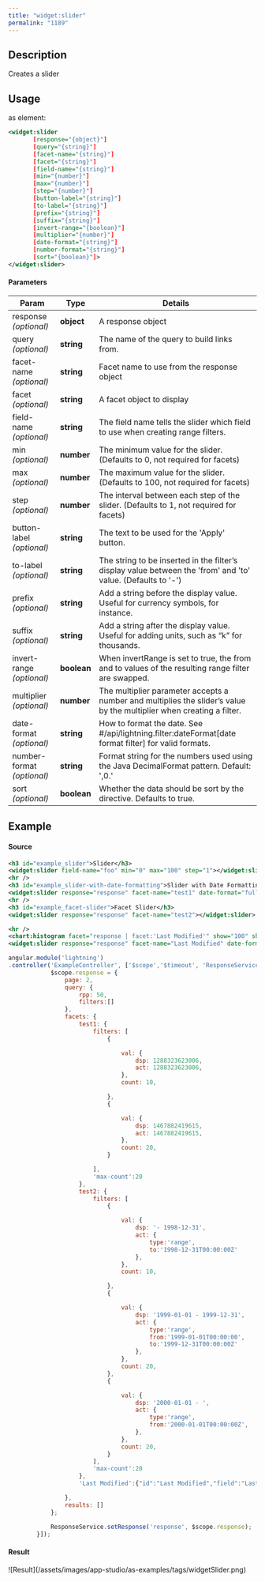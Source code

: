 ```yaml
---
title: "widget:slider"
permalink: "1189"
---
```


## Description

Creates a slider

## Usage

as element:

```xml
<widget:slider
       [response="{object}"]
       [query="{string}"]
       [facet-name="{string}"]
       [facet="{string}"]
       [field-name="{string}"]
       [min="{number}"]
       [max="{number}"]
       [step="{number}"]
       [button-label="{string}"]
       [to-label="{string}"]
       [prefix="{string}"]
       [suffix="{string}"]
       [invert-range="{boolean}"]
       [multiplier="{number}"]
       [date-format="{string}"]
       [number-format="{string}"]
       [sort="{boolean}"]>
</widget:slider>

```

#### Parameters

| Param | Type | Details |
| --- | --- | --- |
| response  *(optional)* | **object** | A response object |
| query  *(optional)* | **string** | The name of the query to build links from. |
| facet-name  *(optional)* | **string** | Facet name to use from the response object |
| facet  *(optional)* | **string** | A facet object to display |
| field-name  *(optional)* | **string** | The field name tells the slider which field to use when creating range filters. |
| min  *(optional)* | **number** | The minimum value for the slider. (Defaults to 0, not required for facets) |
| max  *(optional)* | **number** | The maximum value for the slider. (Defaults to 100, not required for facets) |
| step  *(optional)* | **number** | The interval between each step of the slider. (Defaults to 1, not required for facets) |
| button-label  *(optional)* | **string** | The text to be used for the 'Apply' button. |
| to-label  *(optional)* | **string** | The string to be inserted in the filter’s display value between the 'from' and 'to' value. (Defaults to '-') |
| prefix  *(optional)* | **string** | Add a string before the display value. Useful for currency symbols, for instance. |
| suffix  *(optional)* | **string** | Add a string after the display value. Useful for adding units, such as “k” for thousands. |
| invert-range  *(optional)* | **boolean** | When invertRange is set to true, the from and to values of the resulting range filter are swapped. |
| multiplier  *(optional)* | **number** | The multiplier parameter accepts a number and multiplies the slider’s value by the multiplier when creating a filter. |
| date-format  *(optional)* | **string** | How to format the date. See #/api/lightning.filter:dateFormat[date format filter] for valid formats. |
| number-format  *(optional)* | **string** | Format string for the numbers used using the Java DecimalFormat pattern. Default: ',0.' |
| sort  *(optional)* | **boolean** | Whether the data should be sort by the directive. Defaults to true. |

## Example

#### Source

```xml
<h3 id="example_slider">Slider</h3>
<widget:slider field-name="foo" min="0" max="100" step="1"></widget:slider>
<hr />
<h3 id="example_slider-with-date-formatting">Slider with Date Formatting</h3>
<widget:slider response="response" facet-name="test1" date-format="fullDate"></widget:slider>
<hr />
<h3 id="example_facet-slider">Facet Slider</h3>
<widget:slider response="response" facet-name="test2"></widget:slider>

<hr />
<chart:histogram facet="response | facet:'Last Modified'" show="100" show-count="true" date-format="MM-yyyy"></chart:histogram>
<widget:slider response="response" facet-name="Last Modified" date-format="MM-yyyy"></widget:slider>
```

```js
angular.module('lightning')
.controller('ExampleController', ['$scope','$timeout', 'ResponseService', function($scope,$timeout, ResponseService) {
            $scope.response = {
                page: 2,
                query: {
                    rpp: 50,
                    filters:[]
                },
                facets: {
                    test1: {
                        filters: [
                            {

                                val: {
                                    dsp: 1288323623006,
                                    act: 1288323623006,
                                },
                                count: 10,

                            },
                            {

                                val: {
                                    dsp: 1467882419615,
                                    act: 1467882419615,
                                },
                                count: 20,
                            }

                        ],
                        'max-count':20
                    },
                    test2: {
                        filters: [
                            {

                                val: {
                                    dsp: '- 1998-12-31',
                                    act: {
                                        type:'range',
                                        to:'1998-12-31T00:00:00Z'
                                    },
                                },
                                count: 10,

                            },
                            {

                                val: {
                                    dsp: '1999-01-01 - 1999-12-31',
                                    act: {
                                        type:'range',
                                        from:'1999-01-01T00:00:00',
                                        to:'1999-12-31T00:00:00Z'
                                    },
                                },
                                count: 20,
                            },
                            {

                                val: {
                                    dsp: '2000-01-01 - ',
                                    act: {
                                        type:'range',
                                        from:'2000-01-01T00:00:00Z',
                                    },
                                },
                                count: 20,
                            }
                        ],
                        'max-count':20
                    },
                    'Last Modified':{"id":"Last Modified","field":"Last Modified","filters":[{"field":"Last Modified","optional":"none","match":"exact","exclude":false,"count":294,"weight":0,"facts":{},"grp":-1,"val":{"act":{"type":"range","from":"2001-01-01T00:00:00","to":"2002-01-01T00:00:00","fromExcluded":false,"toExcluded":true},"dsp":"2001-01-01T00:00:00Z"},"has-more-rel":false,"rel":[]},{"field":"Last Modified","optional":"none","match":"exact","exclude":false,"count":403,"weight":0,"facts":{},"grp":-1,"val":{"act":{"type":"range","from":"2002-01-01T00:00:00","to":"2003-01-01T00:00:00","fromExcluded":false,"toExcluded":true},"dsp":"2002-01-01T00:00:00Z"},"has-more-rel":false,"rel":[]},{"field":"Last Modified","optional":"none","match":"exact","exclude":false,"count":592,"weight":0,"facts":{},"grp":-1,"val":{"act":{"type":"range","from":"2003-01-01T00:00:00","to":"2004-01-01T00:00:00","fromExcluded":false,"toExcluded":true},"dsp":"2003-01-01T00:00:00Z"},"has-more-rel":false,"rel":[]},{"field":"Last Modified","optional":"none","match":"exact","exclude":false,"count":488,"weight":0,"facts":{},"grp":-1,"val":{"act":{"type":"range","from":"2004-01-01T00:00:00","to":"2005-01-01T00:00:00","fromExcluded":false,"toExcluded":true},"dsp":"2004-01-01T00:00:00Z"},"has-more-rel":false,"rel":[]},{"field":"Last Modified","optional":"none","match":"exact","exclude":false,"count":1610,"weight":0,"facts":{},"grp":-1,"val":{"act":{"type":"range","from":"2005-01-01T00:00:00","to":"2006-01-01T00:00:00","fromExcluded":false,"toExcluded":true},"dsp":"2005-01-01T00:00:00Z"},"has-more-rel":false,"rel":[]},{"field":"Last Modified","optional":"none","match":"exact","exclude":false,"count":4947,"weight":0,"facts":{},"grp":-1,"val":{"act":{"type":"range","from":"2006-01-01T00:00:00","to":"2007-01-01T00:00:00","fromExcluded":false,"toExcluded":true},"dsp":"2006-01-01T00:00:00Z"},"has-more-rel":false,"rel":[]},{"field":"Last Modified","optional":"none","match":"exact","exclude":false,"count":4058,"weight":0,"facts":{},"grp":-1,"val":{"act":{"type":"range","from":"2007-01-01T00:00:00","to":"2008-01-01T00:00:00","fromExcluded":false,"toExcluded":true},"dsp":"2007-01-01T00:00:00Z"},"has-more-rel":false,"rel":[]},{"field":"Last Modified","optional":"none","match":"exact","exclude":false,"count":7837,"weight":0,"facts":{},"grp":-1,"val":{"act":{"type":"range","from":"2008-01-01T00:00:00","to":"2009-01-01T00:00:00","fromExcluded":false,"toExcluded":true},"dsp":"2008-01-01T00:00:00Z"},"has-more-rel":false,"rel":[]},{"field":"Last Modified","optional":"none","match":"exact","exclude":false,"count":6011,"weight":0,"facts":{},"grp":-1,"val":{"act":{"type":"range","from":"2009-01-01T00:00:00","to":"2010-01-01T00:00:00","fromExcluded":false,"toExcluded":true},"dsp":"2009-01-01T00:00:00Z"},"has-more-rel":false,"rel":[]},{"field":"Last Modified","optional":"none","match":"exact","exclude":false,"count":7584,"weight":0,"facts":{},"grp":-1,"val":{"act":{"type":"range","from":"2010-01-01T00:00:00","to":"2011-01-01T00:00:00","fromExcluded":false,"toExcluded":true},"dsp":"2010-01-01T00:00:00Z"},"has-more-rel":false,"rel":[]},{"field":"Last Modified","optional":"none","match":"exact","exclude":false,"count":6284,"weight":0,"facts":{},"grp":-1,"val":{"act":{"type":"range","from":"2011-01-01T00:00:00","to":"2012-01-01T00:00:00","fromExcluded":false,"toExcluded":true},"dsp":"2011-01-01T00:00:00Z"},"has-more-rel":false,"rel":[]},{"field":"Last Modified","optional":"none","match":"exact","exclude":false,"count":13003,"weight":0,"facts":{},"grp":-1,"val":{"act":{"type":"range","from":"2012-01-01T00:00:00","to":"2013-01-01T00:00:00","fromExcluded":false,"toExcluded":true},"dsp":"2012-01-01T00:00:00Z"},"has-more-rel":false,"rel":[]},{"field":"Last Modified","optional":"none","match":"exact","exclude":false,"count":32742,"weight":0,"facts":{},"grp":-1,"val":{"act":{"type":"range","from":"2013-01-01T00:00:00","to":"2014-01-01T00:00:00","fromExcluded":false,"toExcluded":true},"dsp":"2013-01-01T00:00:00Z"},"has-more-rel":false,"rel":[]},{"field":"Last Modified","optional":"none","match":"exact","exclude":false,"count":156357,"weight":0,"facts":{},"grp":-1,"val":{"act":{"type":"range","from":"2014-01-01T00:00:00","to":"2015-01-01T00:00:00","fromExcluded":false,"toExcluded":true},"dsp":"2014-01-01T00:00:00Z"},"has-more-rel":false,"rel":[]},{"field":"Last Modified","optional":"none","match":"exact","exclude":false,"count":42345,"weight":0,"facts":{},"grp":-1,"val":{"act":{"type":"range","from":"2015-01-01T00:00:00","to":"2016-01-01T00:00:00","fromExcluded":false,"toExcluded":true},"dsp":"2015-01-01T00:00:00Z"},"has-more-rel":false,"rel":[]},{"field":"Last Modified","optional":"none","match":"exact","exclude":false,"count":53638,"weight":0,"facts":{},"grp":-1,"val":{"act":{"type":"range","from":"2016-01-01T00:00:00","to":"2017-01-01T08:00:00","fromExcluded":false,"toExcluded":true},"dsp":"2016-01-01T00:00:00Z"},"has-more-rel":false,"rel":[]}],"facts":{},"params":{},"display":"Last Modified","max-count":156357.0,"min-count":0.0,"sum-of-counts":338193.0},

                },
                results: []
            };

            ResponseService.setResponse('response', $scope.response);
        }]);
```

#### Result

<Frame>![Result](/assets/images/app-studio/as-examples/tags/widgetSlider.png)</Frame>